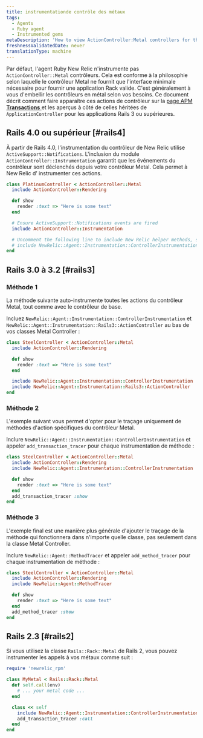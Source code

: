 ```yaml
---
title: instrumentationde contrôle des métaux
tags:
  - Agents
  - Ruby agent
  - Instrumented gems
metaDescription: 'How to view ActionController:Metal controllers for the Ruby agent in New Relic''s user interface.'
freshnessValidatedDate: never
translationType: machine
---
```


Par défaut, l&apos;agent Ruby New Relic n&apos;instrumente pas `ActionController::Metal` contrôleurs. Cela est conforme à la philosophie selon laquelle le contrôleur Metal ne fournit que l&apos;interface minimale nécessaire pour fournir une application Rack valide. C&apos;est généralement à vous d&apos;embellir les contrôleurs en métal selon vos besoins. Ce document décrit comment faire apparaître ces actions de contrôleur sur la [page APM <DNT>**Transactions**</DNT> ](/docs/apm/applications-menu/monitoring/transactions-page)et les aperçus à côté de celles héritées de `ApplicationController` pour les applications Rails 3 ou supérieures.

## Rails 4.0 ou supérieur [#rails4]

À partir de Rails 4.0, l&apos;instrumentation du contrôleur de New Relic utilise `ActiveSupport::Notifications`. L&apos;inclusion du module `ActionController::Instrumentation` garantit que les événements du contrôleur sont déclenchés depuis votre contrôleur Metal. Cela permet à New Relic d’ instrumenter ces actions.

```ruby
class PlatinumController < ActionController::Metal
  include ActionController::Rendering

  def show
    render :text => "Here is some text"
  end

  # Ensure ActiveSupport::Notifications events are fired
  include ActionController::Instrumentation

  # Uncomment the following line to include New Relic helper methods, such as newrelic_ignore or add_method_tracer
  # include NewRelic::Agent::Instrumentation::ControllerInstrumentation
end
```

## Rails 3.0 à 3.2 [#rails3]

### Méthode 1

La méthode suivante auto-instrumente toutes les actions du contrôleur Metal, tout comme avec le contrôleur de base.

Incluez `NewRelic::Agent::Instrumentation::ControllerInstrumentation` et `NewRelic::Agent::Instrumentation::Rails3::ActionController` au bas de vos classes Metal Controller :

```ruby
class SteelController < ActionController::Metal
  include ActionController::Rendering

  def show
    render :text => "Here is some text"
  end

  include NewRelic::Agent::Instrumentation::ControllerInstrumentation
  include NewRelic::Agent::Instrumentation::Rails3::ActionController
end
```

### Méthode 2

L&apos;exemple suivant vous permet d&apos;opter pour le traçage uniquement de méthodes d&apos;action spécifiques du contrôleur Metal.

Inclure `NewRelic::Agent::Instrumentation::ControllerInstrumentation` et appeler `add_transaction_tracer` pour chaque instrumentation de méthode :

```ruby
class SteelController < ActionController::Metal
  include ActionController::Rendering
  include NewRelic::Agent::Instrumentation::ControllerInstrumentation

  def show
    render :text => "Here is some text"
  end
  add_transaction_tracer :show
end
```

### Méthode 3

L&apos;exemple final est une manière plus générale d&apos;ajouter le traçage de la méthode qui fonctionnera dans n&apos;importe quelle classe, pas seulement dans la classe Metal Controller.

Inclure `NewRelic::Agent::MethodTracer` et appeler `add_method_tracer` pour chaque instrumentation de méthode :

```ruby
class SteelController < ActionController::Metal
  include ActionController::Rendering
  include NewRelic::Agent::MethodTracer

  def show
    render :text => "Here is some text"
  end
  add_method_tracer :show
end
```

## Rails 2.3 [#rails2]

Si vous utilisez la classe `Rails::Rack::Metal` de Rails 2, vous pouvez instrumenter les appels à vos métaux comme suit :

```ruby
require 'newrelic_rpm'

class MyMetal < Rails::Rack::Metal
  def self.call(env)
    # ... your metal code ...
  end

  class << self
    include NewRelic::Agent::Instrumentation::ControllerInstrumentation
    add_transaction_tracer :call
  end
end
```